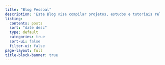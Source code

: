 ```yaml
---
title: "Blog Pessoal"
description: 'Este Blog visa compilar projetos, estudos e tutoriais relacionados a análise de dados, mudanças climáticas e meio ambiente'
listing:
  contents: posts
  sort: "date desc"
  type: default
  categories: true
  sort-ui: false
  filter-ui: false
page-layout: full
title-block-banner: true
---
```

